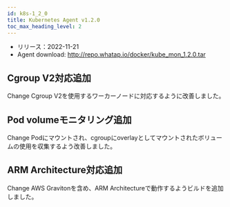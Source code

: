 ```yaml
---
id: k8s-1_2_0
title: Kubernetes Agent v1.2.0
toc_max_heading_level: 2
---
```



-   リリース：2022-11-21
-   Agent download: http://repo.whatap.io/docker/kube_mon_1.2.0.tar

## Cgroup V2対応追加

<Status>Change</Status> Cgroup V2を使用するワーカーノードに対応するように改善しました。

## Pod volumeモニタリング追加

<Status>Change</Status> Podにマウントされ、cgroupにoverlayとしてマウントされたボリュームの使用を収集するよう改善しました。

## ARM Architecture対応追加

<Status>Change</Status> AWS Gravitonを含め、ARM Architectureで動作するようビルドを追加しました。
